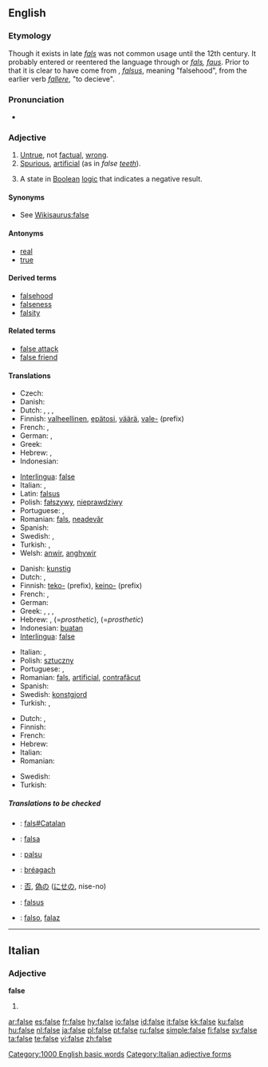 {{wikipedia|dab=false}}
==English==

===Etymology===
Though it exists in late {{OE.}} ''[[fals]]'' was not common usage until the 12th century.  It probably entered or reentered the language through {{OF.}} or {{N.}} ''[[fals]], [[faus]]''. Prior to that it is clear to have come from {{L.}}, ''[[falsus]]'', meaning "falsehood", from the earlier verb ''[[fallere]]'', "to decieve".

===Pronunciation===
*{{audio|en-us-false.ogg|Audio (US)}}

===Adjective===
{{en-adj|fals|er}}

# [[untrue|Untrue]], not [[factual]], [[wrong]].
# [[spurious|Spurious]], [[artificial]] (as in ''false [[tooth|teeth]]'').
# {{logic}} A state in [[Boolean]] [[logic]] that indicates a negative result.

====Synonyms====
*See [[Wikisaurus:false]]

====Antonyms====
*[[real]]
*[[true]]

====Derived terms====
*[[falsehood]]
*[[falseness]]
*[[falsity]]

====Related terms====
*[[false attack]]
*[[false friend]]

====Translations====
{{trans-top|untrue, not factual, wrong}}
* Czech: {{t-|cs|nepravdivý|m}}
* Danish: {{t-|da|falsk}}
* Dutch: {{t+|nl|onwaar}}, {{t+|nl|vals}}, {{t+|nl|fout}}, {{t|nl|onjuist}}
* Finnish: [[valheellinen]], [[epätosi]], [[väärä]], [[vale-]] (prefix)
* French: {{t+|fr|faux}}, {{t+|fr|incorrect}}
* German: {{t+|de|falsch}}, {{t+|de|unwahr}}
* Greek: {{t+|el|ψευδής|tr=pseuðís|sc=Grek}}
* Hebrew: {{he-translation|שקרי|shikrí}} {{m}}, {{he-translation|לא נכון|ló nakhón}} {{m}}
* Indonesian: {{t-|id|salah|xs=Indonesian}}
{{trans-mid}}
* [[Interlingua]]: [[#Interlingua|false]]
* Italian: {{t+|it|falso}}, {{t+|it|errato}}
* Latin: [[falsus]]
* Polish: [[fałszywy]], [[nieprawdziwy]]
* Portuguese: {{t+|pt|falso}}, {{t-|pt|errado}}
* Romanian: [[fals#Romanian|fals]], [[neadevăr]]
* Spanish: {{t+|es|falso}}
* Swedish: {{t+|sv|falsk}}, {{t-|sv|osann}}
* Turkish: {{t+|tr|yanlış}}, {{t+|tr|yalan}}
* Welsh: [[anwir]], [[anghywir]]
{{trans-bottom}}

{{trans-top|spurious, artificial}}
* Danish: [[kunstig]]
* Dutch: {{t+|nl|vals}}, {{t|nl|onecht}}
* Finnish: [[teko-]] (prefix), [[keino-]] (prefix)
* French: {{t+|fr|faux}}, {{t+|fr|artificiel}}
* German: {{t+|de|falsch}}
* Greek: {{t+|el|ψευδής|tr=pseuðís|sc=Grek}}, {{t+|el|πλαστός|tr=plastós|sc=Grek}}, {{t+|el|κίβδηλος|tr=kívðilos|sc=Grek}}, {{t+|el|νόθος|tr=nóθos|sc=Grek}}
* Hebrew: {{he-translation|מזוייף|mezuyáf}} {{m}}, {{he-translation|תותב|totáv}} {{m}} (=''prosthetic''), {{he-translation|תותבת|totévet}} {{f}} (=''prosthetic'')
* Indonesian: [[buat|buatan]]
* [[Interlingua]]: [[#Interlingua|false]]
{{trans-mid}}
* Italian: {{t-|it|posticcio}}, {{t+|it|finto}}
* Polish: [[sztuczny]]
* Portuguese: {{t+|pt|falso}}, {{t+|pt|artificial}}
* Romanian: [[fals#Romanian|fals]], [[artificial#Romanian|artificial]], [[contrafăcut]]
* Spanish: {{t-|es|postiza}}
* Swedish: [[konstgjord]]
* Turkish: {{t+|tr|yapay}}, {{t+|tr|sahte}}
{{trans-bottom}}

{{trans-top|state in Boolean logic that indicates a negative result}}
* Dutch: {{t+|nl|onwaar}}, {{t+|nl|vals}}
* Finnish: {{t+|fi|epätosi}}
* French: {{t+|fr|faux}}
* Hebrew: {{he-translation|שקרי|shikrí}} {{m}}
* Italian: {{t+|it|falso}}
* Romanian: {{t+|ro|fals|n}}
{{trans-mid}}
* Swedish: {{t+|sv|falskt}}
* Turkish: {{t+|tr|yanlış}}
{{trans-bottom}}

=====Translations to be checked=====
{{checktrans}}
{{top}}
*{{ttbc|Catalan}}: [[fals#Catalan]]
*{{ttbc|Ido}}: [[falsa]]
*{{ttbc|Indonesian}}: [[palsu]]
*{{ttbc|Irish}}: [[bréagach]]
{{mid}}
*{{ttbc|Japanese}}: [[否]], [[偽]]の ([[にせ]]の, nise-no)
*{{ttbc|Latin}}: [[falsus]]
*{{ttbc|Spanish}}: [[falso]], [[falaz]]
{{bottom}}

[[Category:1000 English basic words]]

----

==Italian==

===Adjective===
'''false''' {{p}}

# {{feminine of|falso#Adjective|falso}}

[[Category:Italian adjective forms]]

[[ar:false]]
[[es:false]]
[[fr:false]]
[[hy:false]]
[[io:false]]
[[id:false]]
[[it:false]]
[[kk:false]]
[[ku:false]]
[[hu:false]]
[[nl:false]]
[[ja:false]]
[[pl:false]]
[[pt:false]]
[[ru:false]]
[[simple:false]]
[[fi:false]]
[[sv:false]]
[[ta:false]]
[[te:false]]
[[vi:false]]
[[zh:false]]